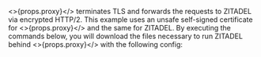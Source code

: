 <>{props.proxy}</> terminates TLS and forwards the requests to ZITADEL via encrypted HTTP/2.
This example uses an unsafe self-signed certificate for <>{props.proxy}</> and the same for ZITADEL.
By executing the commands below, you will download the files necessary to run ZITADEL behind <>{props.proxy}</> with the following config:
